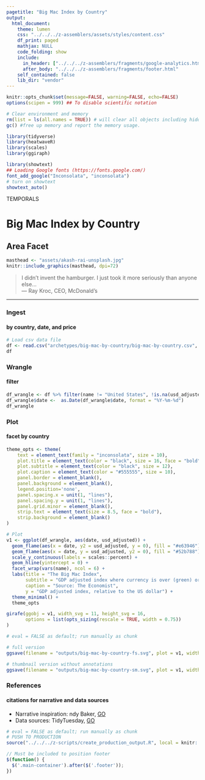 ```yaml
---
pagetitle: "Big Mac Index by Country"
output:
  html_document:
    theme: lumen
    css: "../../../z-assemblers/assets/styles/content.css"
    df_print: paged
    mathjax: NULL
    code_folding: show
    include:
      in_header: ["../../../z-assemblers/fragments/google-analytics.html", "../../../z-assemblers/fragments/header.html"]
      after_body: "../../../z-assemblers/fragments/footer.html"
    self_contained: false
    lib_dir: "vendor"
---
```


```r

knitr::opts_chunk$set(message=FALSE, warning=FALSE, echo=FALSE)
options(scipen = 999) ## To disable scientific notation

# Clear environment and memory
rm(list = ls(all.names = TRUE)) # will clear all objects including hidden objects.
gc() #free up memory and report the memory usage.

library(tidyverse)
library(heatwaveR)
library(scales)
library(ggiraph)

library(showtext)
## Loading Google fonts (https://fonts.google.com/)
font_add_google("Inconsolata", "inconsolata")
# turn on showtext
showtext_auto()

```

<div class="activity">
TEMPORALS  
</div>

# Big Mac Index by Country
## Area Facet

```r

masthead <- "assets/akash-rai-unsplash.jpg"
knitr::include_graphics(masthead, dpi=72)

```

> I didn’t invent the hamburger. I just took it more seriously than anyone else...\
--- Ray Kroc, CEO, McDonald's\

***


### Ingest
#### by country, date, and price

```r

# Load csv data file
df <- read.csv("archetypes/big-mac-by-country/big-mac-by-country.csv", header = TRUE, stringsAsFactors = FALSE)
df


```


### Wrangle
#### filter


```r

df_wrangle <- df %>% filter(name != "United States", !is.na(usd_adjusted))
df_wrangle$date <-  as.Date(df_wrangle$date, format = "%Y-%m-%d")
df_wrangle

```


### Plot
#### facet by country


```r

theme_opts <- theme(
    text = element_text(family = "inconsolata", size = 10), 
    plot.title = element_text(color = "black", size = 16, face = "bold"),
    plot.subtitle = element_text(color = "black", size = 12),
    plot.caption = element_text(color = "#555555", size = 10),
    panel.border = element_blank(),
    panel.background = element_blank(),
    legend.position='none',
    panel.spacing.x = unit(1, "lines"),
    panel.spacing.y = unit(1, "lines"),
    panel.grid.minor = element_blank(),
    strip.text = element_text(size = 8.5, face = "bold"),
    strip.background = element_blank()
)

# Plot
v1 <- ggplot(df_wrangle, aes(date, usd_adjusted)) + 
  geom_flame(aes(x = date, y2 = usd_adjusted, y = 0), fill = "#e63946") +
  geom_flame(aes(x = date, y = usd_adjusted, y2 = 0), fill = "#52b788") + 
  scale_y_continuous(labels = scales::percent) + 
  geom_hline(yintercept = 0) + 
  facet_wrap(vars(name), ncol = 6) + 
  labs(title = "The Big Mac Index",
       subtitle = "GDP adjusted index where currency is over (green) or under (red)-valued.",
       caption = "Source: The Economist",
       y = "GDP adjusted index, relative to the US dollar") + 
  theme_minimal() +
  theme_opts

girafe(ggobj = v1, width_svg = 11, height_svg = 16,
       options = list(opts_sizing(rescale = TRUE, width = 0.75))
)

```


```r

# eval = FALSE as default; run manually as chunk

# full version
ggsave(filename = "outputs/big-mac-by-country-fs.svg", plot = v1, width=720/72, height=1280/72)

# thumbnail version without annotations
ggsave(filename = "outputs/big-mac-by-country-sm.svg", plot = v1, width=2.25, height=4)

```


### References
#### citations for narrative and data sources


* Narrative inspiration: ndy Baker, [GO](https://github.com/AndyABaker/TidyTuesday){target="_blank"}
* Data sources: TidyTuesday, [GO](https://raw.githubusercontent.com/rfordatascience/tidytuesday/master/data/2020/2020-12-22/big-mac.csv){target="_blank"}


```r

# eval = FALSE as default; run manually as chunk
# PUSH TO PRODUCTION
source("../../../z-scripts/create_production_output.R", local = knitr::knit_global())

```



```js

// Must be included to position footer
$(function() {
  $('.main-container').after($('.footer'));
})

```

